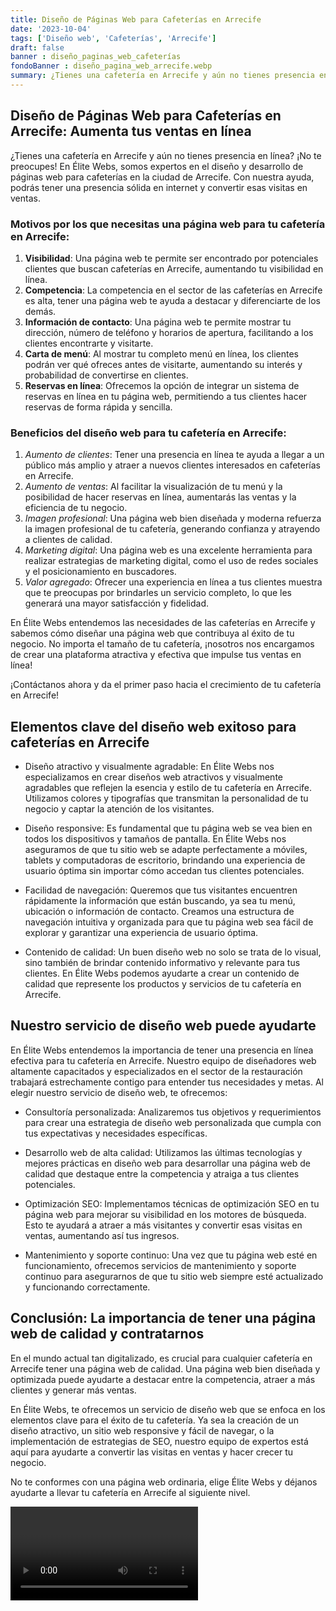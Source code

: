 ```yaml
---
title: Diseño de Páginas Web para Cafeterías en Arrecife
date: '2023-10-04'
tags: ['Diseño web', 'Cafeterías', 'Arrecife']
draft: false
banner : diseño_paginas_web_cafeterías
fondoBanner : diseño_pagina_web_arrecife.webp
summary: ¿Tienes una cafetería en Arrecife y aún no tienes presencia en línea? ¡No te preocupes! En Élite Webs, somos expertos en el diseño y desarrollo de páginas web para cafeterías en la ciudad de Arrecife. Con nuestra ayuda, podrás tener una presencia sólida en internet y convertir esas visitas en ventas.
---
```


## Diseño de Páginas Web para Cafeterías en Arrecife: Aumenta tus ventas en línea

¿Tienes una cafetería en Arrecife y aún no tienes presencia en línea? ¡No te preocupes! En Élite Webs, somos expertos en el diseño y desarrollo de páginas web para cafeterías en la ciudad de Arrecife. Con nuestra ayuda, podrás tener una presencia sólida en internet y convertir esas visitas en ventas.

### Motivos por los que necesitas una página web para tu cafetería en Arrecife:

1. **Visibilidad**: Una página web te permite ser encontrado por potenciales clientes que buscan cafeterías en Arrecife, aumentando tu visibilidad en línea.
2. **Competencia**: La competencia en el sector de las cafeterías en Arrecife es alta, tener una página web te ayuda a destacar y diferenciarte de los demás.
3. **Información de contacto**: Una página web te permite mostrar tu dirección, número de teléfono y horarios de apertura, facilitando a los clientes encontrarte y visitarte.
4. **Carta de menú**: Al mostrar tu completo menú en línea, los clientes podrán ver qué ofreces antes de visitarte, aumentando su interés y probabilidad de convertirse en clientes.
5. **Reservas en línea**: Ofrecemos la opción de integrar un sistema de reservas en línea en tu página web, permitiendo a tus clientes hacer reservas de forma rápida y sencilla.

### Beneficios del diseño web para tu cafetería en Arrecife:

1. *Aumento de clientes*: Tener una presencia en línea te ayuda a llegar a un público más amplio y atraer a nuevos clientes interesados en cafeterías en Arrecife.
2. *Aumento de ventas*: Al facilitar la visualización de tu menú y la posibilidad de hacer reservas en línea, aumentarás las ventas y la eficiencia de tu negocio.
3. *Imagen profesional*: Una página web bien diseñada y moderna refuerza la imagen profesional de tu cafetería, generando confianza y atrayendo a clientes de calidad.
4. *Marketing digital*: Una página web es una excelente herramienta para realizar estrategias de marketing digital, como el uso de redes sociales y el posicionamiento en buscadores.
5. *Valor agregado*: Ofrecer una experiencia en línea a tus clientes muestra que te preocupas por brindarles un servicio completo, lo que les generará una mayor satisfacción y fidelidad.

En Élite Webs entendemos las necesidades de las cafeterías en Arrecife y sabemos cómo diseñar una página web que contribuya al éxito de tu negocio. No importa el tamaño de tu cafetería, ¡nosotros nos encargamos de crear una plataforma atractiva y efectiva que impulse tus ventas en línea!

¡Contáctanos ahora y da el primer paso hacia el crecimiento de tu cafetería en Arrecife!

<GifSeo />

<Cta />

## Elementos clave del diseño web exitoso para cafeterías en Arrecife

- Diseño atractivo y visualmente agradable: En Élite Webs nos especializamos en crear diseños web atractivos y visualmente agradables que reflejen la esencia y estilo de tu cafetería en Arrecife. Utilizamos colores y tipografías que transmitan la personalidad de tu negocio y captar la atención de los visitantes.

- Diseño responsive: Es fundamental que tu página web se vea bien en todos los dispositivos y tamaños de pantalla. En Élite Webs nos aseguramos de que tu sitio web se adapte perfectamente a móviles, tablets y computadoras de escritorio, brindando una experiencia de usuario óptima sin importar cómo accedan tus clientes potenciales.

- Facilidad de navegación: Queremos que tus visitantes encuentren rápidamente la información que están buscando, ya sea tu menú, ubicación o información de contacto. Creamos una estructura de navegación intuitiva y organizada para que tu página web sea fácil de explorar y garantizar una experiencia de usuario óptima.

- Contenido de calidad: Un buen diseño web no solo se trata de lo visual, sino también de brindar contenido informativo y relevante para tus clientes. En Élite Webs podemos ayudarte a crear un contenido de calidad que represente los productos y servicios de tu cafetería en Arrecife.

## Nuestro servicio de diseño web puede ayudarte

En Élite Webs entendemos la importancia de tener una presencia en línea efectiva para tu cafetería en Arrecife. Nuestro equipo de diseñadores web altamente capacitados y especializados en el sector de la restauración trabajará estrechamente contigo para entender tus necesidades y metas. Al elegir nuestro servicio de diseño web, te ofrecemos:

- Consultoría personalizada: Analizaremos tus objetivos y requerimientos para crear una estrategia de diseño web personalizada que cumpla con tus expectativas y necesidades específicas.

- Desarrollo web de alta calidad: Utilizamos las últimas tecnologías y mejores prácticas en diseño web para desarrollar una página web de calidad que destaque entre la competencia y atraiga a tus clientes potenciales.

- Optimización SEO: Implementamos técnicas de optimización SEO en tu página web para mejorar su visibilidad en los motores de búsqueda. Esto te ayudará a atraer a más visitantes y convertir esas visitas en ventas, aumentando así tus ingresos.

- Mantenimiento y soporte continuo: Una vez que tu página web esté en funcionamiento, ofrecemos servicios de mantenimiento y soporte continuo para asegurarnos de que tu sitio web siempre esté actualizado y funcionando correctamente.

## Conclusión: La importancia de tener una página web de calidad y contratarnos

En el mundo actual tan digitalizado, es crucial para cualquier cafetería en Arrecife tener una página web de calidad. Una página web bien diseñada y optimizada puede ayudarte a destacar entre la competencia, atraer a más clientes y generar más ventas.

En Élite Webs, te ofrecemos un servicio de diseño web que se enfoca en los elementos clave para el éxito de tu cafetería. Ya sea la creación de un diseño atractivo, un sitio web responsive y fácil de navegar, o la implementación de estrategias de SEO, nuestro equipo de expertos está aquí para ayudarte a convertir las visitas en ventas y hacer crecer tu negocio.

No te conformes con una página web ordinaria, elige Élite Webs y déjanos ayudarte a llevar tu cafetería en Arrecife al siguiente nivel.

<Video />

<CtaBot job='Cafeterías' city='Arrecife'/>

<Gmaps query='Arrecife+españa+maps' />